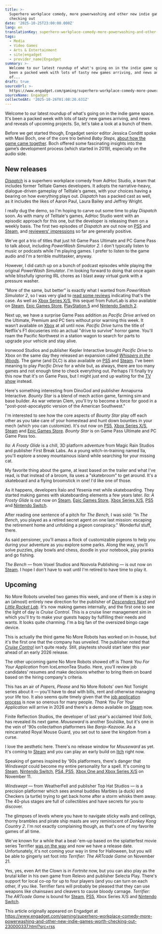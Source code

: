 ```yaml
---
title: >-
  Superhero workplace comedy, more powerwashing and other new indie games worth
  checking out
date: '2025-10-25T23:00:00.000Z'
lang: en
translationKey: superhero-workplace-comedy-more-powerwashing-and-other-new-i
tags:
  - Media
  - Video Games
  - Arts & Entertainment
  - site|engadget
  - provider_name|Engadget
summary: >-
  Welcome to our latest roundup of what's going on in the indie game space. It's
  been a packed week with lots of tasty new games arriving, and news and reveals
  of...
draft: true
sourceUrl: >-
  https://www.engadget.com/gaming/superhero-workplace-comedy-more-powerwashing-and-other-new-indie-games-worth-checking-out-230000337.html?src=rss
sourceName: Engadget
collectedAt: '2025-10-26T01:08:20.631Z'
---
```

Welcome to our latest roundup of what's going on in the indie game space. It's been a packed week with lots of tasty new games arriving, and news and reveals of upcoming projects. So, let's take a look at a bunch of them.

Before we get started though, Engadget senior editor Jessica Conditt spoke with Maxi Boch, one of the core trio behind _Baby Steps_, [about how the game came together](https://www.engadget.com/baby-steps-isnt-done-with-maxi-boch-140000613.html). Boch offered some fascinating insights into the game’s development process (which started in 2019), especially on the audio side.

## New releases

[_Dispatch_](https://www.engadget.com/gaming/dispatch-is-a-new-narrative-game-from-ex-telltale-developers-133031972.html) is a superhero workplace comedy from AdHoc Studio, a team that includes former Telltale Games developers. It adopts the narrative-heavy, dialogue-driven gameplay of Telltale's games, with your choices having a bearing on how everything plays out. _Dispatch_ has a packed cast as well, as it includes the likes of Aaron Paul, Laura Bailey and Jeffrey Wright. 

I really dug the demo, so I'm hoping to carve out some time to play _Dispatch_ soon. As with many of Telltale's games, AdHoc Studio went with an episodic approach for this one, but the developer is releasing them on a weekly basis. The first two episodes of _Dispatch_ are out now on [PS5](https://store.playstation.com/en-us/product/HP7386-PPSA27158_00-0022337374597692) and [Steam](https://store.steampowered.com/app/2592160/Dispatch/), and [reviewers' impressions](https://www.avclub.com/dispatch-game-review) so far are generally positive.

We've got a trio of titles that just hit Game Pass Ultimate and PC Game Pass to talk about, including _PowerWash Simulator 2_. I don't typically listen to music or podcasts while I'm playing games. I prefer to listen to the game audio and I'm a terrible multitasker, anyway.

However, I did catch up on a bunch of podcast episodes while playing the original _PowerWash Simulator_. I'm looking forward to doing that once again while blissfully ignoring IRL chores as I blast away virtual gunk with a pressure washer.

"More of the same, but better" is exactly what I wanted from _PowerWash Simulator 2_, so I was very glad to [read some reviews](https://www.metacritic.com/game/powerwash-simulator-2/critic-reviews/?platform=pc) indicating that's the case. As well as [Xbox Series X/S](https://shopping.yahoo.com/rdlw?merchantId=67071605-d4df-494e-8d9c-c9c236b8bb38&siteId=us-engadget&pageId=1p-autolink&contentUuid=94dbffbb-54b7-429e-b9da-33027e98e39b&featureId=text-link&merchantName=Microsoft&linkText=Xbox+Series+X%2FS&custData=eyJzb3VyY2VOYW1lIjoiV2ViLURlc2t0b3AtVmVyaXpvbiIsImxhbmRpbmdVcmwiOiJodHRwczovL3d3dy54Ym94LmNvbS9lbi1VUy9nYW1lcy9zdG9yZS9wb3dlcndhc2gtc2ltdWxhdG9yLTIvOXA0NWdnZHRmbnNtIiwiY29udGVudFV1aWQiOiI5NGRiZmZiYi01NGI3LTQyOWUtYjlkYS0zMzAyN2U5OGUzOWIiLCJvcmlnaW5hbFVybCI6Imh0dHBzOi8vd3d3Lnhib3guY29tL2VuLVVTL2dhbWVzL3N0b3JlL3Bvd2Vyd2FzaC1zaW11bGF0b3ItMi85cDQ1Z2dkdGZuc20ifQ&signature=AQAAAUVspA2atEsPxqhh5M_E6X1yrJgvo5FWx-Xbm6dMHUJE&gcReferrer=https%3A%2F%2Fwww.xbox.com%2Fen-US%2Fgames%2Fstore%2Fpowerwash-simulator-2%2F9p45ggdtfnsm), this sequel from FuturLab is also available on [Steam](https://store.steampowered.com/app/2968420/PowerWash_Simulator_2/), [Epic Games Store](https://store.epicgames.com/en-US/p/powerwash-simulator-2-2aea3b), [PlayStation 5](https://store.playstation.com/en-us/concept/10011314) and [Nintendo Switch 2](https://www.nintendo.com/en-us/store/products/powerwash-simulator-2-switch-2).

Next up, we have a surprise Game Pass addition as _Pacific Drive_ arrived on the Ultimate, Premium and PC tiers without prior warning this week. It wasn’t available on [Xbox](https://shopping.yahoo.com/rdlw?merchantId=67071605-d4df-494e-8d9c-c9c236b8bb38&siteId=us-engadget&pageId=1p-autolink&contentUuid=94dbffbb-54b7-429e-b9da-33027e98e39b&featureId=text-link&merchantName=Microsoft&linkText=Xbox&custData=eyJzb3VyY2VOYW1lIjoiV2ViLURlc2t0b3AtVmVyaXpvbiIsImxhbmRpbmdVcmwiOiJodHRwczovL3d3dy54Ym94LmNvbS9lbi1VUy9nYW1lcy9zdG9yZS9wYWNpZmljLWRyaXZlLzlQTktHMFdCTDYxVyIsImNvbnRlbnRVdWlkIjoiOTRkYmZmYmItNTRiNy00MjllLWI5ZGEtMzMwMjdlOThlMzliIiwib3JpZ2luYWxVcmwiOiJodHRwczovL3d3dy54Ym94LmNvbS9lbi1VUy9nYW1lcy9zdG9yZS9wYWNpZmljLWRyaXZlLzlQTktHMFdCTDYxVyJ9&signature=AQAAATAT9-lnf39mRABZethzwx2zBs64808go9LeXvQDKYYB&gcReferrer=https%3A%2F%2Fwww.xbox.com%2Fen-US%2Fgames%2Fstore%2Fpacific-drive%2F9PNKG0WBL61W) at all until now. _Pacific Drive_ turns the title of Netflix's F1 docuseries into an actual "drive to survive" horror game. You'll roam the Pacific Northwest in a station wagon to search for parts to upgrade your vehicle and stay alive.

Ironwood Studios and publisher Kepler Interactive brought _Pacific Drive_ to Xbox on the same day they released an expansion called [_Whispers in the Woods_](https://www.engadget.com/gaming/cozy-detectives-urban-disc-golf-and-other-new-indie-games-worth-checking-out-110029695.html). The game (and DLC) is also available on [PS5](https://www.playstation.com/en-us/games/pacific-drive/) and [Steam](https://store.steampowered.com/app/1458140/Pacific_Drive/). I've been meaning to play _Pacific Drive_ for a while but, as always, there are too many games and not enough time to check everything out. Perhaps I'll finally try this now that it's on Game Pass, but I might just end up waiting for the [TV show](https://www.engadget.com/gaming/nifty-survival-horror-game-pacific-drive-is-getting-turned-into-a-tv-show-163512558.html) instead. 

Here's something interesting from DinoGod and publisher Annapurna Interactive. _Bounty Star_ is a blend of mech action game, farming sim and base builder. As war veteran Clem, you'll try to become a force for good in a "post-post-apocalyptic version of the American Southwest." 

I'm interested to see how the core aspects of _Bounty Star_ play off each other as you take care of your homestead and hunt down bounties in your mech (which you can customize). It's out now on [PS5](https://store.playstation.com/en-us/concept/10011319/), [Xbox Series X/S](https://shopping.yahoo.com/rdlw?merchantId=67071605-d4df-494e-8d9c-c9c236b8bb38&siteId=us-engadget&pageId=1p-autolink&contentUuid=94dbffbb-54b7-429e-b9da-33027e98e39b&featureId=text-link&merchantName=Microsoft&linkText=Xbox+Series+X%2FS&custData=eyJzb3VyY2VOYW1lIjoiV2ViLURlc2t0b3AtVmVyaXpvbiIsImxhbmRpbmdVcmwiOiJodHRwczovL3d3dy54Ym94LmNvbS9lbi1VUy9nYW1lcy9zdG9yZS9ib3VudHktc3Rhci85UDY2VE0xSExHTFgvMDAxMCIsImNvbnRlbnRVdWlkIjoiOTRkYmZmYmItNTRiNy00MjllLWI5ZGEtMzMwMjdlOThlMzliIiwib3JpZ2luYWxVcmwiOiJodHRwczovL3d3dy54Ym94LmNvbS9lbi1VUy9nYW1lcy9zdG9yZS9ib3VudHktc3Rhci85UDY2VE0xSExHTFgvMDAxMCJ9&signature=AQAAAceuuuTDJIxDiaCZ2OxrM6D4qPRq9PQKtR_5fdbKAl2x&gcReferrer=https%3A%2F%2Fwww.xbox.com%2Fen-US%2Fgames%2Fstore%2Fbounty-star%2F9P66TM1HLGLX%2F0010), [Steam](https://store.steampowered.com/app/1497430/Bounty_Star/) and [Epic Games Store](https://store.epicgames.com/en-US/p/bounty-star-32dc06). _Bounty Star_ is on Game Pass Ultimate and PC Game Pass too.

_Ila: A Frosty Glide_ is a chill, 3D platform adventure from Magic Rain Studios and publisher First Break Labs. As a young witch-in-training named Ila, you'll explore a snowy mountainous island while searching for your missing cat.

My favorite thing about the game, at least based on the trailer and what I've read, is that instead of a broom, Ila uses a "skatebroom" to get around. It's a skateboard and a flying broomstick in one! I'd like one of those.

As it happens, developers Ítalo and Yesenia met while skateboarding. They started making games with skateboarding elements a few years later. _Ila: A Frosty Glide_ is out now on [Steam](https://store.steampowered.com/app/1560160/ILA_A_Frosty_Glide/), [Epic Games Store](https://store.epicgames.com/en-US/p/ilafrostyglide-8e0d05), [Xbox Series X/S](https://shopping.yahoo.com/rdlw?merchantId=67071605-d4df-494e-8d9c-c9c236b8bb38&siteId=us-engadget&pageId=1p-autolink&contentUuid=94dbffbb-54b7-429e-b9da-33027e98e39b&featureId=text-link&merchantName=Microsoft&linkText=Xbox+Series+X%2FS&custData=eyJzb3VyY2VOYW1lIjoiV2ViLURlc2t0b3AtVmVyaXpvbiIsImxhbmRpbmdVcmwiOiJodHRwczovL3d3dy54Ym94LmNvbS9lbi1VUy9nYW1lcy9zdG9yZS9pbGEtYS1mcm9zdHktZ2xpZGUvOXBtOHB0NDBmcXBsIiwiY29udGVudFV1aWQiOiI5NGRiZmZiYi01NGI3LTQyOWUtYjlkYS0zMzAyN2U5OGUzOWIiLCJvcmlnaW5hbFVybCI6Imh0dHBzOi8vd3d3Lnhib3guY29tL2VuLVVTL2dhbWVzL3N0b3JlL2lsYS1hLWZyb3N0eS1nbGlkZS85cG04cHQ0MGZxcGwifQ&signature=AQAAAafdCg25DuAEaO1lV-16A7zT8ioqzhno6MDY5Z9Cd7Q7&gcReferrer=https%3A%2F%2Fwww.xbox.com%2Fen-US%2Fgames%2Fstore%2Fila-a-frosty-glide%2F9pm8pt40fqpl), [PS5](https://store.playstation.com/en-us/concept/10014640) and [Nintendo Switch](https://www.nintendo.com/us/store/products/ila-a-frosty-glide-switch/).

After reading one sentence of a pitch for _The Bench,_ I was sold: "In _The Bench_, you played as a retired secret agent on one last mission: escaping the retirement home and unfolding a pigeon conspiracy." Wonderful stuff, there.

As said pensioner, you'll amass a flock of customizable pigeons to help you during your adventure as you explore some parks. Along the way, you'll solve puzzles, play bowls and chess, doodle in your notebook, play pranks and go fishing. 

_The Bench_ — from Voxel Studios and Noovola Publishing — is out now on [Steam](https://store.steampowered.com/app/3183410/The_Bench/). I hope I don't have to wait until I'm retired to have time to play it.

## Upcoming 

No More Robots unveiled two games this week, and one of them is a step in an (almost) entirely new direction for the publisher of [_Descenders Next_](https://www.engadget.com/gaming/extreme-sports-an-fps-from-former-blizzard-devs-and-other-new-indie-games-worth-checking-out-110007013.html) and [_Little Rocket Lab_](https://www.engadget.com/gaming/stylish-beat-em-ups-platformers-and-rpgs-and-other-new-indie-games-worth-checking-out-110000184.html). It's now making games internally, and the first one to see the light of day is _Cruise Control_. This is a cruise liner management sim in which you'll try to make your guests happy by fulfilling their needs and wants. It looks quite charming. I'm a big fan of the oversized bingo cage device.

This is actually the third game No More Robots has worked on in-house, but it's the first one that the company has unveiled. The publisher noted that [_Cruise Control_](https://store.steampowered.com/app/3973220/Cruise_Control/) isn't quite ready. Still, playtests should start later this year ahead of an early 2026 release. 

The other upcoming game No More Robots showed off is _Thank You For Your Application_ from IceLemonTea Studio. Here, you'll review job candidates' resumes and make decisions whether to bring them on board based on the hiring company's criteria.

This has an air of _Papers, Please_ and No More Robots' own Not Tonight series about it — you'll have to deal with bills, rent and otherwise managing your life too. It also seems quite timely given that the [job application process](https://aftermath.site/video-game-recruitment-job-applications-ai-layoffs) is now so onerous for many people. _Thank You For Your Application_ will arrive in 2026 and there's a demo available on [Steam](https://store.steampowered.com/app/2881370/Thank_You_For_Your_Application/) now. 

Finite Reflection Studios, the developer of last year's acclaimed _Void Sols_, has revealed its next game. _Mouseward_ is another Soulslike, but it's one in the vein of '90s collectathon platformers like _Banjo-Kazooie_. As a reincarnated Royal Mouse Guard, you set out to save the kingdom from a curse.

I love the aesthetic here. There's no release window for _Mouseward_ as yet. It's coming to [Steam](https://store.steampowered.com/app/1188410/Mouseward/) and you can play an early build on [Itch](https://finite-reflection.itch.io/mouseward) right now.

Speaking of games inspired by '90s platformers, there's danger that _Windswept_ could become my entire personality for a spell. It's coming to [Steam](https://store.steampowered.com/app/1660960/Windswept/), [Nintendo Switch](https://www.nintendo.com/us/store/products/windswept-switch/), [PS4, PS5](https://store.playstation.com/concept/10015992), [Xbox One and Xbox Series X/S](https://shopping.yahoo.com/rdlw?merchantId=67071605-d4df-494e-8d9c-c9c236b8bb38&siteId=us-engadget&pageId=1p-autolink&contentUuid=94dbffbb-54b7-429e-b9da-33027e98e39b&featureId=text-link&merchantName=Microsoft&linkText=Xbox+One+and+Xbox+Series+X%2FS&custData=eyJzb3VyY2VOYW1lIjoiV2ViLURlc2t0b3AtVmVyaXpvbiIsImxhbmRpbmdVcmwiOiJodHRwczovL3d3dy54Ym94LmNvbS9nYW1lcy9zdG9yZS93aW5kc3dlcHQvOU5CR0RUQzlXOVE3IiwiY29udGVudFV1aWQiOiI5NGRiZmZiYi01NGI3LTQyOWUtYjlkYS0zMzAyN2U5OGUzOWIiLCJvcmlnaW5hbFVybCI6Imh0dHBzOi8vd3d3Lnhib3guY29tL2dhbWVzL3N0b3JlL3dpbmRzd2VwdC85TkJHRFRDOVc5UTcifQ&signature=AQAAAWyrAxbR2fyh_OnOF8N7xIJo2gShEbT0g5-gYziAAYAm&gcReferrer=https%3A%2F%2Fwww.xbox.com%2Fgames%2Fstore%2Fwindswept%2F9NBGDTC9W9Q7) on November 11.

_Windswept_ — from WeatherFell and publisher Top Hat Studios — is a precision platformer which sees animal buddies Marbles (a duck) and Checkers (a turtle) trying to get back home after a storm whisks them away. The 40-plus stages are full of collectibles and have secrets for you to discover.

The glimpses of levels where you have to navigate sticky walls and ceilings, thorny brambles and pirate ship masts are _very_ reminiscent of _Donkey Kong Country 2_. I'm not exactly complaining though, as that's one of my favorite games of all time. 

We've known for a while that a beat-'em-up based on the splatterfest movie series Terrifier [was on the way](https://www.engadget.com/gaming/an-arcade-style-terrifier-beat-em-up-game-is-coming-next-year-205755240.html) and now we have a release date. Unfortunately, it's not coming your way in time for Halloween, but you will be able to gingerly set foot into _Terrifier: The ARTcade Game_ on November 21.

Yes, yes, even Art the Clown is in _Fortnite_ now, but you can also play as the brutal killer in his own game from Relevo and publisher Selecta Play. There's support for local co-op for up to four players (and you can turn on each other, if you like. Terrifier fans will probably be pleased that they can use weapons like chainsaws and cleavers to cause bloody carnage. _Terrifier: The ARTcade Game_ is bound for [Steam](https://store.steampowered.com/app/3130400/Terrifier_The_ARTcade_Game/), [PS5](https://store.playstation.com/en-us/concept/10012787/), Xbox Series X/S and [Nintendo Switch](https://www.nintendo.com/us/store/products/terrifier-the-artcade-game-switch/).  

This article originally appeared on Engadget at https://www.engadget.com/gaming/superhero-workplace-comedy-more-powerwashing-and-other-new-indie-games-worth-checking-out-230000337.html?src=rss
